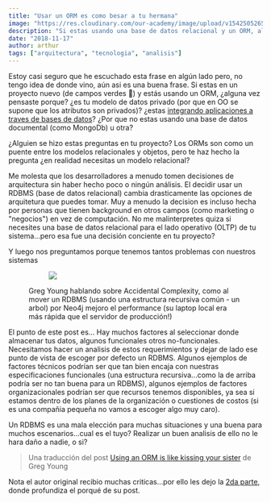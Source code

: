 ```yaml
---
title: "Usar un ORM es como besar a tu hermana"
image: "https://res.cloudinary.com/our-academy/image/upload/v1542505265/articles/event-sourcing.png"
description: "Si estas usando una base de datos relacional y un ORM, alguna vez te preguntaste analizaste por qué..si tiene tantas desventajas?"
date: "2018-11-17"
author: arthur
tags: ["arquitectura", "tecnologia", "analisis"]
---
```


Estoy casi seguro que he escuchado esta frase en algún lado pero, no tengo
idea de donde vino, aún asi es una buena frase. Si estas en un proyecto
nuevo (de campos verdes 🍃) y estás usando un ORM, ¿alguna vez pensaste
porque? ¿es tu modelo de datos privado (por que en OO se supone que los atributos son privados)? ¿estas [integrando aplicaciones a traves de bases de datos](https://www.enterpriseintegrationpatterns.com/patterns/messaging/SharedDataBaseIntegration.html)? ¿Por que no estas usando una base de datos documental (como MongoDb) u otra?

¿Alguien se hizo estas preguntas en tu proyecto? Los ORMs son como un puente
entre los modelos relacionales y objetos, pero te haz hecho la pregunta ¿en realidad necesitas un modelo relacional?

Me molesta que los desarrolladores a menudo tomen decisiones de arquitectura
sin haber hecho poco o ningún análisis. El decidir usar un RDBMS (base de
datos relacional) cambia drasticamente las opciones de arquitetura que
puedes tomar. Muy a menudo la decision es incluso hecha por personas que
tienen background en otros campos (como marketing o "negocios") en vez de
computación. No me malinterpretes quiza si necesites una base de datos
relacional para el lado operativo (OLTP) de tu sistema...pero esa fue una decisión conciente en tu proyecto?

Y luego nos preguntamos porque tenemos tantos problemas con nuestros
sistemas

<figure>
  <figure>
    <a href="https://www.youtube.com/watch?v=8JKjvY4etTY&t=2230s">
      <img src="http://res.cloudinary.com/our-academy/image/upload/v1/articles/event-sourcing" />
    </a>
  </figure>
  <figcaption>
    Greg Young hablando sobre Accidental Complexity, como al mover un RDBMS
    (usando una estructura recursiva común - un arbol) por Neo4j mejoro el
    performance (su laptop local era más rápida que el servidor de producción!)
  </figcaption>
</figure>

El punto de este post es... Hay muchos factores al seleccionar donde almacenar tus datos, algunos funcionales otros no-funcionales. Necesitamos hacer un analisis de estos requerimientos y dejar de lado ese punto de vista de escoger por defecto un RDBMS. Algunos ejemplos de factores técnicos podrían ser que tan bien encaja con nuestras especificaciones funcionales (una estructura recursiva...como la de arriba podría ser no tan buena para un RDBMS), algunos ejemplos de factores organizacionales podrían ser que recursos tenemos disponibles, ya sea si estamos dentro de los planes de la organización o cuestiones de costos (si es una compañia pequeña no vamos a escoger algo muy caro).

Un RDBMS es una mala elección para muchas situaciones y una buena para
muchos escenarios...cual es el tuyo? Realizar un buen analisis de ello no le
hara daño a nadie, o si?

> Una traducción del post [Using an ORM is like kissing your sister](http://codebetter.com/gregyoung/2010/02/18/using-an-orm-is-like-kissing-your-sister/) de Greg Young

Nota el autor original recibio muchas criticas...por ello les dejo la
[2da parte](http://codebetter.com/gregyoung/2010/02/19/using-an-orm-is-like-kissing-your-sister-part-2/), donde profundiza el porqué de su post.
